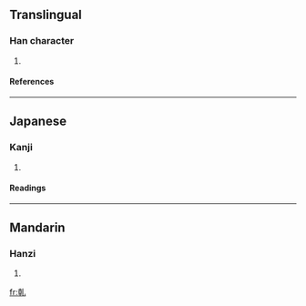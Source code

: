 ==Translingual==
===Han character===
{{Han char|rn=5|rad=乙|as=08|sn=9|four=|canj=十十山 (JJU), X十十山 (XJJU)}}
# {{defn|Han|sort=乙08}}
====References====
{{Han ref|kx=0084.210|dkj=00194|hdz=10056.010|uh=4E79|ud=20089}}
----
==Japanese==
===Kanji===
{{ja-kanji|grade=|rs=乙08}}
# {{defn|Japanese}}
====Readings====
{{ja-readings|on=[[かん]] (kan), [[けん]] (ken)|kun=[[かわく]] (kawaku), [[かわかす]] (kawakasu)}}
----
==Mandarin==
===Hanzi===
{{cmn-hanzi|pin=[[gān]] (gan1)|wg=kan<sup>1</sup>}}
# {{defn|Mandarin}}

[[fr:乹]]